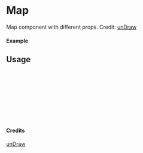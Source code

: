 
<Meta of={Map} title="unDraw/Map" />

# Map

Map component with different props.
Credit: [unDraw](https://undraw.co/illustrations)

#### Example

<Canvas of={Map.Primary} />

## Usage

```ts
import { Map } from "yadl-ui";

const Example = () => {
  return (
      <Map />
  );
};

export default Example;
```

#### Credits
[unDraw](https://undraw.co/illustrations)

